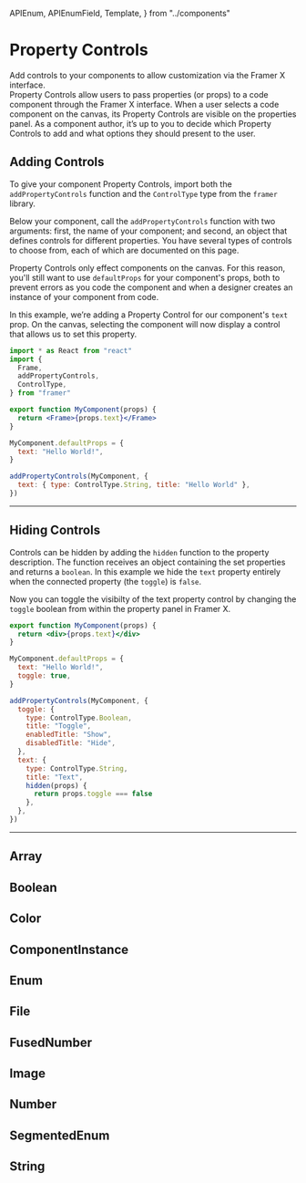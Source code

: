 <!-- 👋 Editing this file? Need help? → https://github.com/framer/api-docs/blob/master/CONTRIBUTING.md -->

  APIEnum,
  APIEnumField,
  Template,
} from "../components"


# Property Controls

<span className="lead">
  Add controls to your components to allow customization via
  the Framer X interface.
</span>

<div>
Property Controls allow users to pass properties (or props) to a code component through the Framer X interface. When a user selects a code component on the canvas, its Property Controls are visible on the properties panel. As a component author, it’s up to you to decide which Property Controls to add and what options they should present to the user.
</div>

## Adding Controls

<div>
    
To give your component Property Controls, import both the `addPropertyControls` function and the `ControlType` type from the `framer` library. 

Below your component, call the `addPropertyControls` function with two arguments: first, the name of your component; and second, an object that defines controls for different properties. You have several types of controls to choose from, each of which are documented on this page.

Property Controls only effect components on the canvas. For this reason, you'll still want to use `defaultProps` for your component's props, both to prevent errors as you code the component and when a designer creates an instance of your component from code.

In this example, we’re adding a Property Control for our component's `text` prop. On the canvas, selecting the component will now display a control that allows us to set this property.

</div>

```jsx
import * as React from "react"
import {
  Frame,
  addPropertyControls,
  ControlType,
} from "framer"

export function MyComponent(props) {
  return <Frame>{props.text}</Frame>
}

MyComponent.defaultProps = {
  text: "Hello World!",
}

addPropertyControls(MyComponent, {
  text: { type: ControlType.String, title: "Hello World" },
})
```

---

## Hiding Controls

<div>

Controls can be hidden by adding the `hidden` function to the property description. The function receives an object containing the set properties and returns a `boolean`. In this example we hide the `text` property entirely when the connected property (the `toggle`) is `false`.

Now you can toggle the visibilty of the text property control by changing the `toggle` boolean from within the property panel in Framer X.

</div>

```jsx
export function MyComponent(props) {
  return <div>{props.text}</div>
}

MyComponent.defaultProps = {
  text: "Hello World!",
  toggle: true,
}

addPropertyControls(MyComponent, {
  toggle: {
    type: ControlType.Boolean,
    title: "Toggle",
    enabledTitle: "Show",
    disabledTitle: "Hide",
  },
  text: {
    type: ControlType.String,
    title: "Text",
    hidden(props) {
      return props.toggle === false
    },
  },
})
```

---

## Array

<APIEnumField name="ControlType.Array" />

## Boolean

<APIEnumField name="ControlType.Boolean" />

## Color

<APIEnumField name="ControlType.Color" />

## ComponentInstance

<APIEnumField name="ControlType.ComponentInstance" />

## Enum

<APIEnumField name="ControlType.Enum" />

## File

<APIEnumField name="ControlType.File" />

## FusedNumber

<APIEnumField name="ControlType.FusedNumber" />

## Image

<APIEnumField name="ControlType.Image" />

## Number

<APIEnumField name="ControlType.Number" />

## SegmentedEnum

<APIEnumField name="ControlType.SegmentedEnum" />

## String

<APIEnumField name="ControlType.String" />
